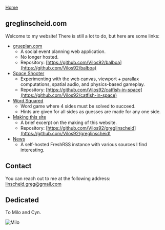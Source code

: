 

<Head />

<MainColumn>
<Prose>

[Home](/)

## greglinscheid.com

Welcome to my website! There is still a lot to do, but here are some links:

- [grueplan.com](https://github.com/Vilos92/balboa)
  - A social event planning web application.
  - No longer hosted.
  - Repository: [https://github.com/Vilos92/balboa](https://github.com/Vilos92/balboa)
- [Space Shooter](https://catfish-in-space-vilos92.vercel.app/)
  - Experimenting with the web canvas, viewport + parallax computations, spatial audio, and physics-based gameplay.
  - Repository: [https://github.com/Vilos92/catfish-in-space](https://github.com/Vilos92/catfish-in-space)
- [Word Squared](https://word-squared.vercel.app/)
  - Word game where 4 sides must be solved to succeed.
  - Hints are given for all sides as guesses are made for any one side.
- [Making this site](/making-this-site)
  - A brief excerpt on the making of this website.
  - Repository: [https://github.com/Vilos92/greglinscheid](https://github.com/Vilos92/greglinscheid)
- [News](https://news.greglinscheid.com)
  - A self-hosted FreshRSS instance with various sources I find interesting.

## Contact

You can reach out to me at the following address: [linscheid.greg@gmail.com](mailto:linscheid.greg@gmail.com)

## Dedicated

To Milo and Cyn.

<Image src='/milo.jpg' alt='Milo' width={242} height={322} />

</Prose>
</MainColumn>
